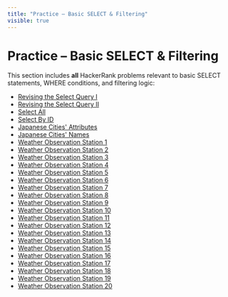 ```yaml
---
title: "Practice – Basic SELECT & Filtering"
visible: true
---
```


# Practice – Basic SELECT & Filtering

This section includes **all** HackerRank problems relevant to basic SELECT statements, WHERE conditions, and filtering logic:

- [Revising the Select Query I](https://www.hackerrank.com/challenges/revising-the-select-query/problem)
- [Revising the Select Query II](https://www.hackerrank.com/challenges/revising-the-select-query-2/problem)
- [Select All](https://www.hackerrank.com/challenges/select-all-sql/problem)
- [Select By ID](https://www.hackerrank.com/challenges/select-by-id/problem)
- [Japanese Cities' Attributes](https://www.hackerrank.com/challenges/japanese-cities-attributes/problem)
- [Japanese Cities' Names](https://www.hackerrank.com/challenges/japanese-cities-name/problem)
- [Weather Observation Station 1](https://www.hackerrank.com/challenges/weather-observation-station-1/problem)
- [Weather Observation Station 2](https://www.hackerrank.com/challenges/weather-observation-station-2/problem)
- [Weather Observation Station 3](https://www.hackerrank.com/challenges/weather-observation-station-3/problem)
- [Weather Observation Station 4](https://www.hackerrank.com/challenges/weather-observation-station-4/problem)
- [Weather Observation Station 5](https://www.hackerrank.com/challenges/weather-observation-station-5/problem)
- [Weather Observation Station 6](https://www.hackerrank.com/challenges/weather-observation-station-6/problem)
- [Weather Observation Station 7](https://www.hackerrank.com/challenges/weather-observation-station-7/problem)
- [Weather Observation Station 8](https://www.hackerrank.com/challenges/weather-observation-station-8/problem)
- [Weather Observation Station 9](https://www.hackerrank.com/challenges/weather-observation-station-9/problem)
- [Weather Observation Station 10](https://www.hackerrank.com/challenges/weather-observation-station-10/problem)
- [Weather Observation Station 11](https://www.hackerrank.com/challenges/weather-observation-station-11/problem)
- [Weather Observation Station 12](https://www.hackerrank.com/challenges/weather-observation-station-12/problem)
- [Weather Observation Station 13](https://www.hackerrank.com/challenges/weather-observation-station-13/problem)
- [Weather Observation Station 14](https://www.hackerrank.com/challenges/weather-observation-station-14/problem)
- [Weather Observation Station 15](https://www.hackerrank.com/challenges/weather-observation-station-15/problem)
- [Weather Observation Station 16](https://www.hackerrank.com/challenges/weather-observation-station-16/problem)
- [Weather Observation Station 17](https://www.hackerrank.com/challenges/weather-observation-station-17/problem)
- [Weather Observation Station 18](https://www.hackerrank.com/challenges/weather-observation-station-18/problem)
- [Weather Observation Station 19](https://www.hackerrank.com/challenges/weather-observation-station-19/problem)
- [Weather Observation Station 20](https://www.hackerrank.com/challenges/weather-observation-station-20/problem)
